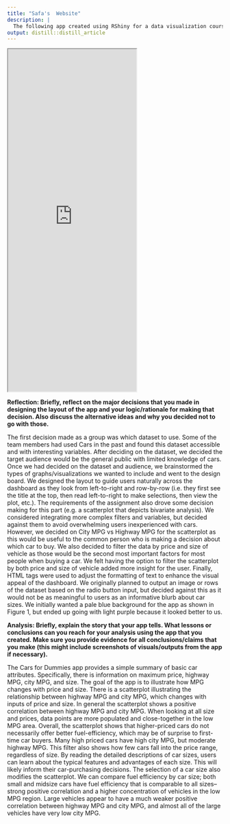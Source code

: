 ```yaml
---
title: "Safa's  Website"
description: |
  The following app created using RShiny for a data visualization course. The variables represented in this app are maximum price, city miles per gallon (MPG), highway MPG, and car size. The scatterplot is reactive to price and size inputs. Additional information about car sizes is also provided based on the user's selection.
output: distill::distill_article
---
```


<iframe src="https://safasiddiqui.shinyapps.io/WA06/" class="l-screen-inset shaded" height="800px"></iframe>

**Reflection: Briefly, reflect on the major decisions that you made in designing the
layout of the app and your logic/rationale for making that decision. Also discuss the alternative ideas and why you decided not to go with those.**

The first decision made as a group was which dataset to use. Some of the team members had used Cars in the past and found this dataset accessible and with interesting variables. After deciding on the dataset, we decided the target audience would be the general public with limited knowledge of cars. Once we had decided on the dataset and audience, we brainstormed the types of graphs/visualizations we wanted to include and went to the design board. We designed the layout to guide users naturally across the dashboard as they look from left-to-right and row-by-row (i.e. they first see the title at the top, then read left-to-right to make selections, then view the plot, etc.). The requirements of the assignment also drove some decision making for this part (e.g. a scatterplot that depicts bivariate analysis). We considered integrating more complex filters and variables, but decided against them to avoid overwhelming users inexperienced with cars. However, we decided on City MPG vs Highway MPG for the scatterplot as this would be useful to the common person who is making a decision about which car to buy. We also decided to filter the data by price and size of vehicle as those would be the second most important factors for most people when buying a car. We felt having the option to filter the scatterplot by both price and size of vehicle added more insight for the user. Finally, HTML tags were used to adjust the formatting of text to enhance the visual appeal of the dashboard. We originally planned to output an image or rows of the dataset based on the radio button input, but decided against this as it would not be as meaningful to users as an informative blurb about car sizes. We initially wanted a pale blue background for the app as shown in Figure 1, but ended up going with light purple because it looked better to us.

**Analysis: Briefly, explain the story that your app tells. What lessons or conclusions can you reach for your analysis using the app that you created. Make sure you provide evidence for all conclusions/claims that you make (this might include screenshots of visuals/outputs from the app if necessary).**

The Cars for Dummies app provides a simple summary of basic car attributes. Specifically, there is information on maximum price, highway MPG, city MPG, and size. The goal of the app is to illustrate how MPG changes with price and size. There is a scatterplot illustrating the relationship between highway MPG and city MPG, which changes with inputs of price and size. In general the scatterplot shows a positive correlation between highway MPG and city MPG. When looking at all size and prices, data points are more populated and close-together in the low MPG area. Overall, the scatterplot shows that higher-priced cars do not necessarily offer better fuel-efficiency, which may be of surprise to first-time car buyers. Many high priced cars have high city MPG, but moderate highway MPG. This filter also shows how few cars fall into the price range, regardless of size. By reading the detailed descriptions of car sizes, users can learn about the typical features and advantages of each size. This will likely inform their car-purchasing decisions. The selection of a car size also modifies the scatterplot. We can compare fuel efficiency by car size; both small and midsize cars have fuel efficiency that is comparable to all sizes–strong positive correlation and a higher concentration of vehicles in the low MPG region. Large vehicles appear to have a much weaker positive correlation between highway MPG and city MPG, and almost all of the large vehicles have very low city MPG.
  


